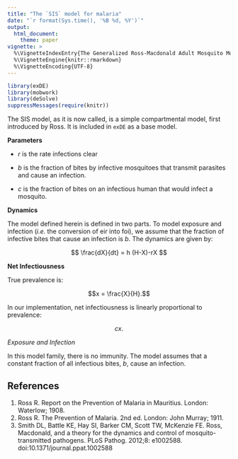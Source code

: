 ```yaml
---
title: "The `SIS` model for malaria"
date: "`r format(Sys.time(), '%B %d, %Y')`"
output:
  html_document: 
    theme: paper 
vignette: >
  %\VignetteIndexEntry{The Generalized Ross-Macdonald Adult Mosquito Model}
  %\VignetteEngine{knitr::rmarkdown}
  %\VignetteEncoding{UTF-8}
---
```

  
```r
library(exDE) 
library(mobwork) 
library(deSolve) 
suppressMessages(require(knitr))
```


The SIS model, as it is now called, is a simple compartmental model, first introduced by Ross. It is included in `exDE` as a base model. 

**Parameters**

+ $r$ is the rate infections clear

+ $b$ is the fraction of bites by infective mosquitoes that transmit parasites and cause an infection. 

+ $c$ is the fraction of bites on an infectious human that would infect a mosquito. 

**Dynamics**

The model defined herein is defined in two parts. To model exposure and infection (*i.e.* the conversion of eir into foi), we assume that the fraction of infective bites that cause an infection is $b$. The dynamics are given by: 

$$
\frac{dX}{dt} = h (H-X)-rX
$$

**Net Infectiousness**

True prevalence is:

$$x = \frac{X}{H}.$$ 

In our implementation, net infectiousness is linearly proportional to prevalence:

$$c x.$$

*Exposure and Infection*

In this model family, there is no immunity. The model assumes that a constant fraction of all infectious bites, $b$, cause an infection. 


## References

1. Ross R. Report on the Prevention of Malaria in Mauritius. London: Waterlow; 1908.
2. Ross R. The Prevention of Malaria. 2nd ed. London: John Murray; 1911.
3. Smith DL, Battle KE, Hay SI, Barker CM, Scott TW, McKenzie FE. Ross, Macdonald, and a theory for the dynamics and control of mosquito-transmitted pathogens. PLoS Pathog. 2012;8: e1002588. doi:10.1371/journal.ppat.1002588


